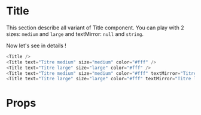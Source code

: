 
<Meta title="Atoms|Title" component={Title} />

# Title

This section describe all variant of Title component. You can play with 2 sizes: `medium` and `large` and textMirror: `null` and `string`.

<div style={{ padding: '20px 20px 100px', display: 'flex', flexDirection: 'column', alignItems: 'center', background: 'black', overflow: 'hidden' }}>
    <Default />
    <TitleMedium />
    <TitleLarge />
    <TitleMediumWithTextMirror />
    <TitleLargeWithTextMirror />
</div>

Now let's see in details !

```javascript
<Title />
<Title text="Titre medium" size="medium" color="#fff" />
<Title text="Titre large" size="large" color="#fff" />
<Title text="Titre medium" size="medium" color="#fff" textMirror="Titre medium" />
<Title text="Titre large" size="large" color="#fff" textMirror="Titre large" />
```

# Props

<Props of={Title} />